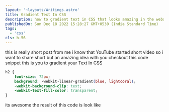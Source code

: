 ```yaml
---
layout: '~layouts/Writings.astro'
title: Gradient Text In CSS
description: how to gradient text in CSS that looks amazing in the website
publishedOn: Sun Dec 18 2022 15:28:27 GMT+0530 (India Standard Time)
tags:
  - 'css'
cls: h-56
---
```


this is really short post from me i know that YouTube started short video so i want to share short but an amazing idea with you checkout this code snippet this is you to gradient your Text In CSS

```css
h2 {
	font-size: 72px;
	background: -webkit-linear-gradient(blue, lightcoral);
	-webkit-background-clip: text;
	-webkit-text-fill-color: transparent;
}
```

its awesome the result of this code is look like

